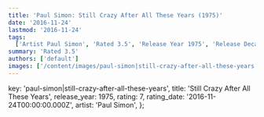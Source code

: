 ```yaml
---
title: 'Paul Simon: Still Crazy After All These Years (1975)'
date: '2016-11-24'
lastmod: '2016-11-24'
tags:
  ['Artist Paul Simon', 'Rated 3.5', 'Release Year 1975', 'Release Decade 1970']
summary: 'Rated 3.5'
authors: ['default']
images: ['/content/images/paul-simon|still-crazy-after-all-these-years.jpg']
---
```


  key: 'paul-simon|still-crazy-after-all-these-years',
  title: 'Still Crazy After All These Years',
  release_year: 1975,
  rating: 7,
  rating_date: '2016-11-24T00:00:00.000Z',
  artist: 'Paul Simon',
};

<MusicRating data={data} />
